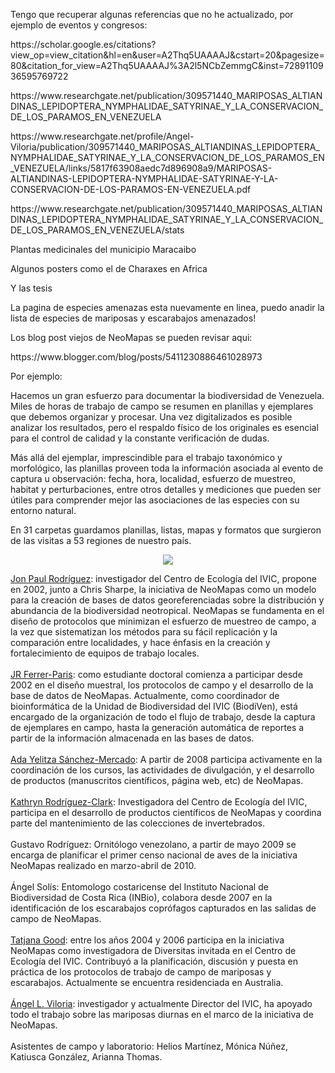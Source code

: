 Tengo que recuperar algunas referencias que no he actualizado, por ejemplo de eventos y congresos:

https://scholar.google.es/citations?view_op=view_citation&hl=en&user=A2Thq5UAAAAJ&cstart=20&pagesize=80&citation_for_view=A2Thq5UAAAAJ%3A2l5NCbZemmgC&inst=7289110936595769722

https://www.researchgate.net/publication/309571440_MARIPOSAS_ALTIANDINAS_LEPIDOPTERA_NYMPHALIDAE_SATYRINAE_Y_LA_CONSERVACION_DE_LOS_PARAMOS_EN_VENEZUELA

https://www.researchgate.net/profile/Angel-Viloria/publication/309571440_MARIPOSAS_ALTIANDINAS_LEPIDOPTERA_NYMPHALIDAE_SATYRINAE_Y_LA_CONSERVACION_DE_LOS_PARAMOS_EN_VENEZUELA/links/5817f63908aedc7d896908a9/MARIPOSAS-ALTIANDINAS-LEPIDOPTERA-NYMPHALIDAE-SATYRINAE-Y-LA-CONSERVACION-DE-LOS-PARAMOS-EN-VENEZUELA.pdf

https://www.researchgate.net/publication/309571440_MARIPOSAS_ALTIANDINAS_LEPIDOPTERA_NYMPHALIDAE_SATYRINAE_Y_LA_CONSERVACION_DE_LOS_PARAMOS_EN_VENEZUELA/stats

Plantas medicinales del municipio Maracaibo

Algunos posters como el de Charaxes en Africa

Y las tesis

La pagina de especies amenazas esta nuevamente en linea, puedo anadir la lista de especies de mariposas y escarabajos amenazados!


Los blog post viejos de NeoMapas se pueden revisar aqui:

https://www.blogger.com/blog/posts/5411230886461028973

Por ejemplo:

<p dir="ltr">Hacemos un gran esfuerzo para documentar la biodiversidad de Venezuela. Miles de horas de trabajo de campo se resumen en planillas y ejemplares que debemos organizar y procesar. Una vez digitalizados es posible analizar los resultados, pero el respaldo f&#237;sico de los originales es esencial para el control de calidad y la constante verificaci&#243;n de dudas. </p>
<p dir="ltr">M&#225;s all&#225; del ejemplar, imprescindible para el trabajo taxon&#243;mico y morfol&#243;gico, las planillas proveen toda la informaci&#243;n asociada al evento de captura u observaci&#243;n: fecha, hora, localidad, esfuerzo de muestreo,&nbsp; habitat y perturbaciones, entre otros detalles y mediciones que pueden ser &#250;tiles para comprender mejor las asociaciones de las especies con su entorno natural. </p>
<p dir="ltr">En 31 carpetas guardamos planillas, listas, mapas y formatos que surgieron de las visitas a 53 regiones de nuestro pa&#237;s. </p>
<div class="separator" style="clear: both; text-align: center;"> <a href="https://lh3.googleusercontent.com/-Xp6Irp403-Y/VxeD1m2Yc4I/AAAAAAAAERQ/d4FocQkkESw/s1600/20160420_082741.jpg" imageanchor="1" style="margin-left: 1em; margin-right: 1em;"> <img border="0" src="https://lh3.googleusercontent.com/-Xp6Irp403-Y/VxeD1m2Yc4I/AAAAAAAAERQ/d4FocQkkESw/s640/20160420_082741.jpg"> </a> </div>



<a href="http://www.ivic.gob.ve/ecologia/?mod=prs.php&amp;prsid=jonpaul&amp;nmbr=Jon+Paul+Rodr%26iacute%3Bguez">Jon Paul Rodríguez</a>: investigador del Centro de Ecología del IVIC, propone en 2002, junto  a Chris Sharpe, la iniciativa de NeoMapas como un modelo para la creación de bases de datos georeferenciadas sobre la distribución y abundancia de la biodiversidad neotropical. NeoMapas se fundamenta en el diseño de protocolos que minimizan el esfuerzo de muestreo de campo, a la vez que sistematizan los métodos para su fácil replicación y la comparación entre localidades, y hace énfasis en la creación y fortalecimiento de equipos de trabajo locales.<br /><br /><a href="http://www.ivic.gob.ve/ecologia/?mod=prs.php&amp;prsid=jferrer&amp;nmbr=Jos%26eacute%3B+Rafael+Ferrer+Paris">JR Ferrer-Paris</a>: como estudiante doctoral comienza a participar desde 2002 en el diseño muestral, los protocolos de campo y el desarrollo de la base de datos de NeoMapas. Actualmente, como coordinador de bioinformática de la Unidad de Biodiversidad del IVIC (BiodiVen), está encargado de la organización de todo el flujo de trabajo, desde la captura de ejemplares en campo, hasta la generación automática de reportes a partir de la información almacenada en las bases de datos.<br /><br /><a href="http://www.ivic.gob.ve/ecologia/?mod=prs.php&amp;prsid=asanchez&amp;nmbr=Ada+Yelitza+Sanchez+Mercado">Ada Yelitza Sánchez-Mercado</a>: A partir de 2008 participa activamente en la coordinación de los cursos, las actividades de divulgación, y el desarrollo de productos (manuscritos científicos, página web, etc) de NeoMapas.<br /><br /><a href="http://www.ivic.gob.ve/ecologia/?mod=prs.php&amp;prsid=kmrc&amp;nmbr=Kathryn+M.+Rodr%26iacute%3Bguez-Clark">Kathryn Rodríguez-Clark</a>: Investigadora del Centro de Ecología del IVIC, participa en el desarrollo de productos científicos de NeoMapas y coordina parte del mantenimiento de las colecciones de invertebrados.<br /><br />Gustavo Rodríguez: Ornitólogo venezolano, a partir de mayo 2009 se encarga de planificar el primer censo nacional de aves de la iniciativa NeoMapas realizado en marzo-abril de 2010.<br /><br />Ángel Solís: Entomologo costaricense del Instituto Nacional de Biodiversidad de Costa Rica (INBio), colabora desde 2007 en la identificación de los escarabajos coprófagos capturados en las salidas de campo de NeoMapas.<br /><br /><a href="http://www.coralcoe.org.au/research/tatjanagood.html">Tatjana Good</a>: entre los años 2004 y 2006 participa en la iniciativa NeoMapas como investigadora de Diversitas invitada en el Centro de Ecología del IVIC. Contribuyó a la planificación, discusión y puesta en práctica de los protocolos de trabajo de campo de mariposas y escarabajos. Actualmente se encuentra residenciada en Australia.<br /><a href="http://www.ivic.gob.ve/ecologia/?mod=prs.php&amp;prsid=aviloria&amp;nmbr=%26Aacute%3Bngel+L.+Viloria+P."><br />Ángel L. Viloria</a>: investigador y actualmente Director del IVIC, ha apoyado todo el trabajo sobre las mariposas diurnas en el marco de la iniciativa de NeoMapas.<br /><br />Asistentes de campo y laboratorio: Helios Martínez, Mónica Núñez, Katiusca González, Arianna Thomas.